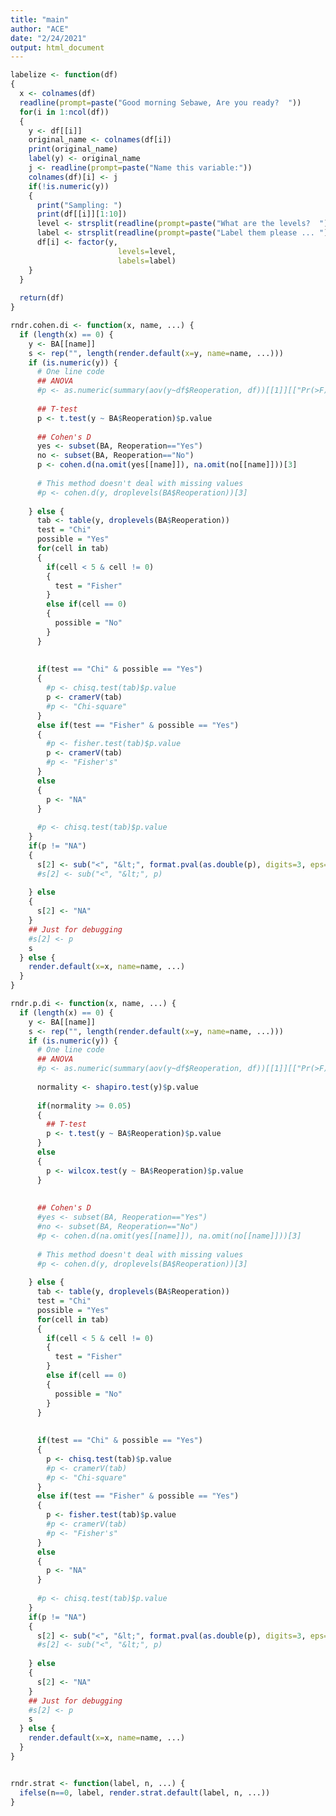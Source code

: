 ```yaml
---
title: "main"
author: "ACE"
date: "2/24/2021"
output: html_document
---
```

```r
labelize <- function(df)
{
  x <- colnames(df)
  readline(prompt=paste("Good morning Sebawe, Are you ready?  "))
  for(i in 1:ncol(df))
  {
    y <- df[[i]]
    original_name <- colnames(df[i])
    print(original_name)
    label(y) <- original_name
    j <- readline(prompt=paste("Name this variable:"))
    colnames(df)[i] <- j
    if(!is.numeric(y))
    {
      print("Sampling: ")
      print(df[[i]][1:10])
      level <- strsplit(readline(prompt=paste("What are the levels?  ")), " ")[[1]]
      label <- strsplit(readline(prompt=paste("Label them please ... ")), " ")[[1]]
      df[i] <- factor(y,
                        levels=level,
                        labels=label)
    }
  }
  
  return(df)
}

rndr.cohen.di <- function(x, name, ...) {
  if (length(x) == 0) {
    y <- BA[[name]]
    s <- rep("", length(render.default(x=y, name=name, ...)))
    if (is.numeric(y)) {
      # One line code   
      ## ANOVA
      #p <- as.numeric(summary(aov(y~df$Reoperation, df))[[1]][["Pr(>F)"]][1])
      
      ## T-test
      p <- t.test(y ~ BA$Reoperation)$p.value
      
      ## Cohen's D
      yes <- subset(BA, Reoperation=="Yes")
      no <- subset(BA, Reoperation=="No")
      p <- cohen.d(na.omit(yes[[name]]), na.omit(no[[name]]))[3]
      
      # This method doesn't deal with missing values
      #p <- cohen.d(y, droplevels(BA$Reoperation))[3]
      
    } else {
      tab <- table(y, droplevels(BA$Reoperation))
      test = "Chi"
      possible = "Yes"
      for(cell in tab)
      {
        if(cell < 5 & cell != 0)
        {
          test = "Fisher"
        }
        else if(cell == 0)
        {
          possible = "No"
        }
      }
      
      
      if(test == "Chi" & possible == "Yes")
      {
        #p <- chisq.test(tab)$p.value
        p <- cramerV(tab)
        #p <- "Chi-square"
      } 
      else if(test == "Fisher" & possible == "Yes")
      {
        #p <- fisher.test(tab)$p.value
        p <- cramerV(tab)
        #p <- "Fisher's"
      }
      else
      {
        p <- "NA"
      }
      
      #p <- chisq.test(tab)$p.value
    }
    if(p != "NA")
    {
      s[2] <- sub("<", "&lt;", format.pval(as.double(p), digits=3, eps=0.001))
      #s[2] <- sub("<", "&lt;", p)
      
    } else
    {
      s[2] <- "NA"
    }
    ## Just for debugging
    #s[2] <- p
    s
  } else {
    render.default(x=x, name=name, ...)
  }
}

rndr.p.di <- function(x, name, ...) {
  if (length(x) == 0) {
    y <- BA[[name]]
    s <- rep("", length(render.default(x=y, name=name, ...)))
    if (is.numeric(y)) {
      # One line code   
      ## ANOVA
      #p <- as.numeric(summary(aov(y~df$Reoperation, df))[[1]][["Pr(>F)"]][1])
      
      normality <- shapiro.test(y)$p.value
      
      if(normality >= 0.05)
      {
        ## T-test
        p <- t.test(y ~ BA$Reoperation)$p.value
      }
      else
      {
        p <- wilcox.test(y ~ BA$Reoperation)$p.value
      }
        
      
      ## Cohen's D
      #yes <- subset(BA, Reoperation=="Yes")
      #no <- subset(BA, Reoperation=="No")
      #p <- cohen.d(na.omit(yes[[name]]), na.omit(no[[name]]))[3]
      
      # This method doesn't deal with missing values
      #p <- cohen.d(y, droplevels(BA$Reoperation))[3]
      
    } else {
      tab <- table(y, droplevels(BA$Reoperation))
      test = "Chi"
      possible = "Yes"
      for(cell in tab)
      {
        if(cell < 5 & cell != 0)
        {
          test = "Fisher"
        }
        else if(cell == 0)
        {
          possible = "No"
        }
      }
      
      
      if(test == "Chi" & possible == "Yes")
      {
        p <- chisq.test(tab)$p.value
        #p <- cramerV(tab)
        #p <- "Chi-square"
      } 
      else if(test == "Fisher" & possible == "Yes")
      {
        p <- fisher.test(tab)$p.value
        #p <- cramerV(tab)
        #p <- "Fisher's"
      }
      else
      {
        p <- "NA"
      }
      
      #p <- chisq.test(tab)$p.value
    }
    if(p != "NA")
    {
      s[2] <- sub("<", "&lt;", format.pval(as.double(p), digits=3, eps=0.001))
      #s[2] <- sub("<", "&lt;", p)
      
    } else
    {
      s[2] <- "NA"
    }
    ## Just for debugging
    #s[2] <- p
    s
  } else {
    render.default(x=x, name=name, ...)
  }
}


rndr.strat <- function(label, n, ...) {
  ifelse(n==0, label, render.strat.default(label, n, ...))
}


```

